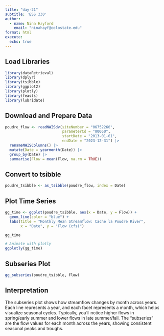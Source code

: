 ```yaml
---
title: "day-21"
subtitle: 'ESS 330'
author:
  - name: Nina Hayford
    email: "ninahayf@colostate.edu"
format: html
execute: 
  echo: true
---
```

## Load Libraries
```r
library(dataRetrieval)
library(dplyr)
library(tsibble)
library(ggplot2)
library(plotly)
library(feasts)
library(lubridate)
```

## Download and Prepare Data 
```r
poudre_flow <- readNWISdv(siteNumber = "06752260",
                          parameterCd = "00060",
                          startDate = "2013-01-01",
                          endDate = "2023-12-31") |>
  renameNWISColumns() |>
  mutate(Date = yearmonth(Date)) |>
  group_by(Date) |>
  summarise(Flow = mean(Flow, na.rm = TRUE))
```

## Convert to tsibble
```r
poudre_tsibble <- as_tsibble(poudre_flow, index = Date)
```

## Plot Time Series 
```r
gg_time <- ggplot(poudre_tsibble, aes(x = Date, y = Flow)) +
  geom_line(color = "blue") +
  labs(title = "Monthly Mean Streamflow: Cache la Poudre River",
       x = "Date", y = "Flow (cfs)")

gg_time
```
```r
# Animate with plotly
ggplotly(gg_time)
```

## Subseries Plot 
```r
gg_subseries(poudre_tsibble, Flow)
```
## Interpretation
The subseries plot shows how streamflow changes by month across years. Each line represents a year, and each facet represents a month, which helps visualize seasonal cycles. Typically, you'll notice higher flows in spring/early summer and lower flows in late summer/fall. The "subseries" are the flow values for each month across the years, showing consistent seasonal peaks and troughs. 

